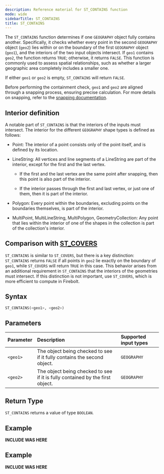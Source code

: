 ```yaml
---
description: Reference material for ST_CONTAINS function
mode: wide
sidebarTitle: ST_CONTAINS
title: ST_CONTAINS
---
```



The `ST_CONTAINS` function determines if one `GEOGRAPHY` object fully contains another. Specifically, it checks whether every point in the second `GEOGRAPHY` object (`geo2`) lies within or on the boundary of the first `GEOGRAPHY` object (`geo1`), and the interiors of the two input objects intersect. If `geo1` contains `geo2`, the function returns `TRUE`; otherwise, it returns `FALSE`. This function is commonly used to assess spatial relationships, such as whether a larger geographic area completely includes a smaller one.

If either `geo1` or `geo2` is empty, `ST_CONTAINS` will return `FALSE`.

Before performing the containment check, `geo1` and `geo2` are aligned through a snapping process, ensuring precise calculation. For more details on snapping, refer to the [snapping documentation](/geography-data-type#snapping).

## Interior definition
A notable part of `ST_CONTAINS` is that the interiors of the inputs must intersect. The interior for the different `GEOGRAPHY` shape types is defined as follows:
- Point: The interior of a point consists only of the point itself, and is defined by its location.
- LineString: All vertices and line segments of a LineString are part of the interior, except for the first and the last vertex.
    - If the first and the last vertex are the same point after snapping, then this point is also part of the interior.

    - If the interior passes through the first and last vertex, or just one of them, then it is part of the interior.

- Polygon: Every point within the boundaries, excluding points on the boundaries themselves, is part of the interior.

- MultiPoint, MultiLineString, MultiPolygon, GeometryCollection: Any point that lies within the interior of one of the shapes in the collection is part of the collection's interior.


## Comparison with [ST_COVERS](/functions-reference/geospatial/st_covers)
`ST_CONTAINS` is similar to `ST_COVERS`, but there is a key distinction: `ST_CONTAINS` returns `FALSE` if all points in `geo2` lie exactly on the boundary of `geo1`, while `ST_COVERS` will return `TRUE` in this case. This behavior arises from an additional requirement in `ST_CONTAINS` that the interiors of the geometries must intersect. If this distinction is not important, use `ST_COVERS`, which is more efficient to compute in Firebolt.



## Syntax


```sql
ST_CONTAINS(<geo1>, <geo2>)
```

## Parameters 


| Parameter | Description                                                                                                         | Supported input types |
| :--------- | :------------------------------------------------------------------------------------------------------------------- | :-------------------|
| `<geo1>`   | The object being checked to see if it fully contains the second object. | `GEOGRAPHY` |
| `<geo2>`   | The object being checked to see if it is fully contained by the first object. | `GEOGRAPHY` |


## Return Type
`ST_CONTAINS` returns a value of type `BOOLEAN`.

## Example


**INCLUDE WAS HERE**

## Example


**INCLUDE WAS HERE**

